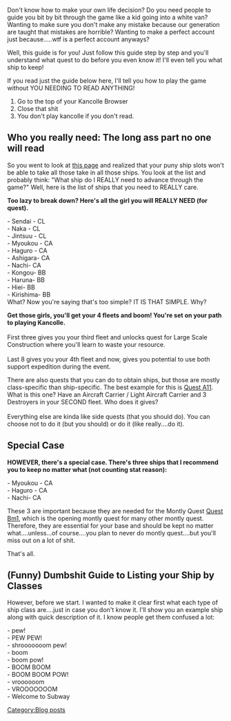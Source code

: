 Don't know how to make your own life decision? Do you need people to guide you bit by bit through the game like a kid going into a white van? Wanting to make sure you don't make any mistake because our generation are taught that mistakes are horrible? Wanting to make a perfect account just because.....wtf is a perfect account anyways?

Well, this guide is for you! Just follow this guide step by step and you'll understand what quest to do before you even know it! I'll even tell you what ship to keep!

If you read just the guide below here, I'll tell you how to play the game without YOU NEEDING TO READ ANYTHING!

<div class="mw-collapsible mw-collapsed" style="width:100%">
#Go to the top of your Kancolle Browser
#Close that shit
#You don't play kancolle if you don't read.
</div>



==Who you really need: The long ass part no one will read==
So you went to look at [[List_of_ships_required_by_quests#Unique_ships_required_for_quests your ship slot and you think |this page]] and realized that your puny ship slots won't be able to take all those take in all those ships. You look at the list and probably think: "What ship do I REALLY need to advance through the game?" Well, here is the list of ships that you need to REALLY care.

'''Too lazy to break down? Here's all the girl you will REALLY NEED (for quest).'''

{{ShipBattleCardKai|Sendai|link=Sendai}}- Sendai - CL<br /> 
{{ShipBattleCardKai|Naka|link=Naka}}- Naka - CL<br /> 
{{ShipBattleCardKai|Jintsuu|link=Jintsuu}}- Jintsuu - CL<br /> 
{{ShipBattleCardKai|Myoukou|link=Myoukou}}- Myoukou - CA<br /> 
{{ShipBattleCardKai|Haguro|link=Haguro}}- Haguro - CA<br /> 
{{ShipBattleCardKai|Ashigara|link=Ashigara}}- Ashigara- CA<br /> 
{{ShipBattleCardKai|Nachi|link=Nachi}}- Nachi- CA<br />
{{ShipBattleCardKai|Kongou|link=Kongou}}- Kongou- BB<br />
{{ShipBattleCardKai|Haruna|link=Haruna}}- Haruna- BB<br />
{{ShipBattleCardKai|Hiei|link=Hiei}}- Hiei- BB<br />
{{ShipBattleCardKai|Kirishima|link=Kirishima}}- Kirishima- BB<br />

What? Now you're saying that's too simple? IT IS THAT SIMPLE. Why?

'''Get those girls, you'll get your 4 fleets and boom! You're set on your path to playing Kancolle.<br />'''<br />First three gives you your third fleet and unlocks quest for Large Scale Construction where you'll learn to waste your resource.<br /><br />Last 8 gives you your 4th fleet and now, gives you potential to use both support expedition during the event.

There are also quests that you can do to obtain ships, but those are mostly class-specific than ship-specific. The best example for this is [[Quest#A11|Quest A11]]. What is this one? Have an Aircraft Carrier / Light Aircraft Carrier and 3 Destroyers in your SECOND fleet. Who does it gives? {{ShipLink|Akagi}}<br /><br />

Everything else are kinda like side quests (that you should do). You can choose not to do it (but you should) or do it (like really....do it).
==Special Case==
'''HOWEVER, there's a special case. There's three ships that I recommend you to keep no matter what (not counting stat reason):'''

{{ShipBattleCardKai|Myoukou|link=Myoukou}}<span style="font-weight:normal;">- Myoukou - CA</span><br />{{ShipBattleCardKai|Haguro|link=Haguro}}<span style="font-weight:normal;">- Haguro - CA</span><br />{{ShipBattleCardKai|Nachi|link=Nachi}}<span style="font-weight:normal;">- Nachi- CA</span>

<span style="font-weight:normal;">These 3 are important because they are needed for the Montly Quest [[Quest#Bm1|Quest Bm1]], which is the opening montly quest for many other montly quest. Therefore, they are essential for your base and should be kept no matter what....unless...of course....you plan to never do montly quest....but you'll miss out on a lot of shit.</span>

That's all.
==(Funny) Dumbshit Guide to Listing your Ship by Classes==

However, before we start. I wanted to make it clear first what each type of ship class are....just in case you don't know it. I'll show you an example ship along with quick description of it. I know people get them confused a lot:

<div class="mw-collapsible mw-collapsed" style="width:100%">
{{ShipBattleCardKai|Fubuki|link=Fubuki}} - pew!<br />
{{ShipBattleCardKai|Sendai|link=Sendai}} - PEW PEW!<br />
{{ShipBattleCardKai|Kitakami|link=Kitakami}} - shrooooooom pew!<br />
{{ShipBattleCardKai|Ashigara|link=Ashigara}} - boom<br />
{{ShipBattleCardKai|Suzuya/Kai|link=Suzuya}} - boom pow!<br />
{{ShipBattleCardKai|Kongou|link=Kongou}} - BOOM BOOM<br />
{{ShipBattleCardKai|Fusou/Kai|link=Fusou}} - BOOM BOOM POW!<br />
{{ShipBattleCardKai|Ryuujou|link=Ryuujou}} - vroooooom<br />
{{ShipBattleCardKai|Akagi|link=Akagi}} - VROOOOOOOM<br />
{{ShipBattleCardKai|Akitsu Maru|link=Akitsu Maru}} - Welcome to Subway<br />
</div>
[[Category:Blog posts]]
